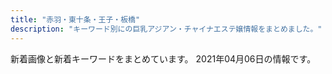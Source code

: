 ```yaml
---
title: "赤羽・東十条・王子・板橋"
description: "キーワード別にの巨乳アジアン・チャイナエステ嬢情報をまとめました。"
---
```


新着画像と新着キーワードをまとめています。
2021年04月06日の情報です。

<DmmAffiliateIns />
<KeywordTable
  shops={
    [
    {
        "station": "JR\u5341\u6761\u99c5\u5357\u53e3",
        "keywords": {
            "86": 24,
            "85": 6,
            "D": 42,
            "88": 12
        },
        "name": "\u5922\u3054",
        "url": "https://yumego.tyo.cm/",
        "img_links": [
            "https://yumego.tyo.cm/images/room1.jpg",
            "https://yumego.tyo.cm/photos/sites/83/2020/12/2020120108205582.jpg",
            "https://yumego.tyo.cm/photos/sites/83/2020/12/2020120610415351.jpg",
            "https://yumego.tyo.cm/images/sp_tit_twitter.png",
            "https://yumego.tyo.cm/images/sp_tit_therapist.png",
            "https://yumego.tyo.cm/images/room2.jpg",
            "https://yumego.tyo.cm/images/room3.jpg",
            "https://yumego.tyo.cm/images/maining.jpg",
            "https://yumego.tyo.cm/photos/sites/83/2020/12/2020120610415359.jpg",
            "https://yumego.tyo.cm/images/sp_top.jpg",
            "https://yumego.tyo.cm/photos/sites/83/2020/12/2020120802122165.jpg",
            "https://yumego.tyo.cm/photos/sites/83/2020/12/2020120108205393.jpg",
            "https://yumego.tyo.cm/images/sp_tit_staff01.png",
            "https://yumego.tyo.cm/images/tit_staff01.png",
            "https://yumego.tyo.cm/images/sp_tit_new.png",
            "https://yumego.tyo.cm/images/img_tel.png",
            "https://yumego.tyo.cm/images/tit_staff02.png",
            "https://yumego.tyo.cm/photos/sites/83/2021/02/2021020212253138.jpg",
            "https://yumego.tyo.cm/photos/sites/83/2020/12/2020120108205259.jpg",
            "https://yumego.tyo.cm/photos/sites/83/2020/12/2020120802122351.jpg",
            "https://yumego.tyo.cm/images/top.jpg",
            "https://yumego.tyo.cm/photos/sites/83/2020/12/2020120610415227.jpg",
            "https://yumego.tyo.cm/images/tit_twitter.png",
            "https://yumego.tyo.cm/photos/sites/83/2021/03/2021033013471620.jpg",
            "https://yumego.tyo.cm/photos/sites/83/2020/12/2020120610415197.jpg",
            "https://yumego.tyo.cm/images/tit_therapist.png",
            "https://yumego.tyo.cm/images/room4.jpg",
            "https://yumego.tyo.cm/images/tit_new.png",
            "https://yumego.tyo.cm/images/sp_tit_staff02.png"
        ]
    },
    {
        "station": "JR\u8d64\u7fbd\u99c5\u5357\u53e3",
        "name": "Darling \uff5e\u30c0\u30fc\u30ea\u30f3\uff5e",
        "img_links": [
            "http://www.darling.esjp.info/img/nav-006.png",
            "http://www.darling.esjp.info/img/nav-002.png",
            "http://www.darling.esjp.info/files/003.jpg",
            "http://www.darling.esjp.info/files/008.jpg",
            "http://www.darling.esjp.info/img/nav-004.png",
            "http://www.darling.esjp.info/img/nav-001.png",
            "http://www.darling.esjp.info/files/001.jpg",
            "http://www.darling.esjp.info/files/002.jpg",
            "http://www.darling.esjp.info/img/stb.jpg",
            "http://www.darling.esjp.info/img/nav-005.png",
            "http://www.darling.esjp.info/files/007.jpg",
            "http://www.darling.esjp.info/img/nav-003.png",
            "http://www.darling.esjp.info/img/top01.png",
            "http://www.darling.esjp.info/img/tel.png",
            "http://www.darling.esjp.info/img/stt.jpg"
        ],
        "keywords": {
            "87": 4,
            "86": 1,
            "D": 5
        },
        "url": "http://www.darling.esjp.info/"
    },
    {
        "name": "Aroma Dream \uff5e\u30a2\u30ed\u30de\u30c9\u30ea\u30fc\u30e0\uff5e",
        "img_links": [
            "https://dream.ests.jp/images/mobile.jpg",
            "https://dream.ests.jp/images/2.jpg",
            "https://dream.ests.jp/images/s_therapist.jpg",
            "https://dream.ests.jp/images/1.jpg",
            "https://dream.ests.jp/images/s_pick.png",
            "https://dream.ests.jp/images/top.png",
            "https://dream.ests.jp/photos/sites/12/2021/03/2021031110482840.jpg",
            "https://dream.ests.jp/photos/sites/12/2021/03/2021031110483021.jpg",
            "https://dream.ests.jp/images/line.png",
            "https://dream.ests.jp/images/staff_bj3.jpg",
            "https://dream.ests.jp/images/news_bj3.jpg",
            "https://dream.ests.jp/images/s_link.jpg",
            "https://dream.ests.jp/photos/sites/12/2021/03/2021031110482744.jpg",
            "https://dream.ests.jp/images/end.png",
            "https://dream.ests.jp/images/s_news.jpg",
            "https://dream.ests.jp/images/new.jpg",
            "https://dream.ests.jp/photos/sites/12/2021/03/2021031110483161.jpg"
        ],
        "url": "https://dream.ests.jp/",
        "station": "JR\u8d64\u7fbd\u99c5\u6771\u53e3",
        "keywords": {
            "E": 2,
            "C": 12,
            "D": 6,
            "87": 2,
            "86": 4,
            "85": 2
        }
    },
    {
        "name": "\u7f8e\u5065",
        "station": "JR\u738b\u5b50\u99c5\u5317\u53e3",
        "url": "http://oji.pink/",
        "keywords": {
            "C": 15
        },
        "img_links": [
            "http://oji.pink/images/zi_staff.png",
            "http://oji.pink/images/aki.jpg",
            "http://oji.pink/images/3.png",
            "http://oji.pink/images/top.jpg",
            "http://oji.pink/images/yuki.jpg",
            "http://oji.pink/images/r3.jpg",
            "http://oji.pink/images/r4.jpg",
            "http://oji.pink/images/r1.jpg",
            "http://oji.pink/images/zi_link.png",
            "http://oji.pink/images/new1.jpg",
            "http://oji.pink/images/g5.jpg",
            "http://oji.pink/images/mobile.jpg",
            "http://oji.pink/images/g2.jpg",
            "http://oji.pink/images/r2.jpg",
            "http://oji.pink/images/g0.jpg",
            "http://oji.pink/images/1.png",
            "http://oji.pink/images/g7.jpg",
            "http://oji.pink/images/g1.jpg"
        ]
    },
    {
        "img_links": [
            "http://lastpara.net/image/cast/cast_287_1_l.jpg",
            "http://lastpara.net/img/news-ttl.jpg",
            "http://lastpara.net/image/cast/cast_265_1_l.jpg",
            "http://lastpara.net/image/cast/cast_263_1_l.jpg",
            "http://lastpara.net/image/cast/cast_262_1_l.jpg",
            "http://lastpara.net/image/cast/cast_287_1_s.jpg",
            "http://lastpara.net/image/cast/cast_263_1_s.jpg",
            "http://lastpara.net/image/cast/cast_259_1_l.jpg",
            "http://lastpara.net/image/cast/cast_286_1_s.jpg",
            "http://lastpara.net/image/cast/cast_259_1_s.jpg",
            "http://lastpara.net/image/cast/cast_261_1_l.jpg",
            "http://lastpara.net/img/recuit.png",
            "http://lastpara.net/image/cast/cast_255_1_l.jpg",
            "http://lastpara.net/image/cast/cast_256_1_s.jpg",
            "http://lastpara.net/image/cast/cast_256_1_l.jpg",
            "http://lastpara.net/img/event/camp_top_02.jpg",
            "http://lastpara.net/image/cast/cast_265_1_s.jpg",
            "http://lastpara.net/image/cast/cast_286_1_l.jpg"
        ],
        "url": "http://lastpara.net/",
        "station": "JR\u8d64\u7fbd\u99c5\u5357\u53e3",
        "name": "Last Paradise \uff5e\u30e9\u30b9\u30c8\u30d1\u30e9\u30c0\u30a4\u30b9\uff5e",
        "keywords": {
            "86": 4,
            "85": 9,
            "84": 4,
            "90": 2
        }
    },
    {
        "station": "JR\u738b\u5b50\u99c5\u5317\u53e3",
        "url": "http://tenpo5.iest.info/",
        "keywords": {},
        "name": "\u3084\u3059\u3089\u304e",
        "img_links": []
    },
    {
        "name": "\u9999\u9999",
        "station": "JR\u6771\u5341\u6761\u99c5\u5317\u53e3",
        "img_links": [
            "http://shanshan-esthe.com/img/sta0.jpg",
            "http://shanshan-esthe.com/img/st16.jpg",
            "http://shanshan-esthe.com/img/no.png",
            "http://shanshan-esthe.com/img/sta14.jpg",
            "http://shanshan-esthe.com/img/st14.jpg"
        ],
        "keywords": {
            "D": 2,
            "86": 2
        },
        "url": "http://shanshan-esthe.com/"
    },
    {
        "name": "\u767e\u5408",
        "url": "http://yuri.msa.jp/",
        "station": "JR\u6771\u5341\u6761\u99c5\u5317\u53e3",
        "keywords": {
            "85": 3,
            "83": 3,
            "84": 3,
            "86": 3
        },
        "img_links": [
            "http://yuri.msa.jp/layer/images/top/top_05.jpg",
            "http://yuri.msa.jp/layer/images/top/top_04.jpg",
            "http://yuri.msa.jp/images/staff_04.jpg",
            "http://yuri.msa.jp/images/staff_02.jpg",
            "http://yuri.msa.jp/images/wenzi-staff.png",
            "http://yuri.msa.jp/images/staff_03.jpg",
            "http://yuri.msa.jp/images/ser4.jpg",
            "http://yuri.msa.jp/images/staff_bj4.png",
            "http://yuri.msa.jp/images/top2.jpg",
            "http://yuri.msa.jp/images/staff_bj1.png",
            "http://yuri.msa.jp/images/ser2.jpg",
            "http://yuri.msa.jp/images/staff_01.jpg",
            "http://yuri.msa.jp/images/ser3.jpg",
            "http://yuri.msa.jp/images/top1.jpg",
            "http://yuri.msa.jp/images/info.png",
            "http://yuri.msa.jp/images/s_service.png",
            "http://yuri.msa.jp/layer/images/top/top_01.jpg",
            "http://yuri.msa.jp/images/ser1.jpg",
            "http://yuri.msa.jp/layer/images/top.jpg",
            "http://yuri.msa.jp/images/staff_06.jpg",
            "http://yuri.msa.jp/layer/images/top/top_08.png",
            "http://yuri.msa.jp/layer/images/top/top_06.jpg",
            "http://yuri.msa.jp/layer/images/top/top_02.jpg",
            "http://yuri.msa.jp/images/s_info.png",
            "http://yuri.msa.jp/images/1.jpg",
            "http://yuri.msa.jp/layer/images/top/top_03.jpg"
        ]
    },
    {
        "name": "\u56de\u697d\u82d1",
        "url": "https://nippori-massage.com/",
        "img_links": [
            "https://nippori-massage.com/line/line-qr.png",
            "https://nippori-massage.com/room/room-l4.jpg",
            "https://nippori-massage.com/images/main1.jpg",
            "https://nippori-massage.com/images/obi.jpg",
            "https://nippori-massage.com/staff/nana-l1.jpg",
            "https://nippori-massage.com/staff/yui-l1.jpg",
            "https://nippori-massage.com/icon/yelp.png",
            "https://nippori-massage.com/footer/footer-staff.png",
            "https://nippori-massage.com/room/room-l3.jpg",
            "https://nippori-massage.com/staff/nana-s1.jpg",
            "https://nippori-massage.com/staff/yui-s1.jpg",
            "https://nippori-massage.com/images/clear.png",
            "https://nippori-massage.com/icon/facebook.png",
            "https://nippori-massage.com/images/qrcode.png",
            "https://nippori-massage.com/footer/footer-tel.png",
            "https://nippori-massage.com/icon/line.png",
            "https://nippori-massage.com/images/header3.png",
            "https://scdn.line-apps.com/n/line_add_friends/btn/ja.png",
            "https://nippori-massage.com/footer/footer-line.png",
            "https://nippori-massage.com/images/esthe3.jpg",
            "https://nippori-massage.com/images/main-sp.jpg",
            "https://nippori-massage.com/images/line_friend.png",
            "https://nippori-massage.com/images/esthe2.jpg",
            "https://nippori-massage.com/images/esthe4.jpg",
            "https://nippori-massage.com//icon/facebook.png",
            "https://nippori-massage.com/images/esthe1.jpg",
            "https://nippori-massage.com/icon/twitter.png",
            "https://nippori-massage.com/room/room-l1.jpg",
            "https://nippori-massage.com/line/10min-coupon.png",
            "https://nippori-massage.com/room/room-l2.jpg"
        ],
        "keywords": {},
        "station": "\u5c3e\u4e45\u99c5"
    },
    {
        "keywords": {},
        "img_links": [
            "https://www.sinraku.work/img/miho2.jpg",
            "https://www.sinraku.work/images/time.jpg",
            "https://www.sinraku.work/staff/koko.jpg",
            "https://www.sinraku.work/staff/miho.jpg",
            "https://www.sinraku.work/img/kai1.jpg",
            "https://www.sinraku.work/img/kai2.jpg",
            "https://www.sinraku.work/images/tg.png",
            "https://www.sinraku.work/images/menu/interior.png",
            "https://www.sinraku.work/images/menu/staff.png",
            "https://www.sinraku.work/img/koko2.jpg",
            "https://www.sinraku.work/images/staff_t.jpg",
            "https://www.sinraku.work/images/rec.jpg",
            "https://www.sinraku.work/images/int2.png",
            "https://www.sinraku.work/images/menu/top.png",
            "https://www.sinraku.work/images/sys.png",
            "https://www.sinraku.work/img/rina2.jpg",
            "https://www.sinraku.work/images/tel.png",
            "https://www.sinraku.work/img/koko1.jpg",
            "https://www.sinraku.work/staff/kai.jpg",
            "https://www.sinraku.work/img/rina1.jpg",
            "https://www.sinraku.work/images/interior_t.jpg",
            "https://www.sinraku.work/staff/rina.jpg",
            "https://www.sinraku.work/images/int1.jpg",
            "https://www.sinraku.work/images/news.jpg",
            "https://www.sinraku.work/img/miho1.jpg"
        ],
        "url": "https://www.sinraku.work/",
        "station": "JR\u8d64\u7fbd\u99c5\u6771\u53e3",
        "name": "\u5fc3\u697d"
    },
    {
        "url": "http://www.cocosia.work/",
        "img_links": [
            "http://www.cocosia.work/img/int2_sp.jpg",
            "http://www.cocosia.work/img/int2.jpg",
            "http://www.cocosia.work/img/concept.jpg",
            "http://www.cocosia.work/staff/yuyu1.jpg",
            "http://www.cocosia.work/staff/mao1.jpg",
            "http://www.cocosia.work/staff/rea.jpg",
            "http://www.cocosia.work/staff/mika1.jpg",
            "http://www.cocosia.work/img/bn_howto_sp.jpg",
            "http://www.cocosia.work/img/int1.jpg",
            "http://www.cocosia.work/img/int3.jpg",
            "http://www.cocosia.work/img/int3_sp.jpg",
            "http://www.cocosia.work/staff/mika.jpg",
            "http://www.cocosia.work/staff/hina.jpg",
            "http://www.cocosia.work/staff/rea1.jpg",
            "http://www.cocosia.work/staff/yuyu.jpg",
            "http://www.cocosia.work/img/bn_contact.jpg",
            "http://www.cocosia.work/img/header_info.png",
            "http://www.cocosia.work/img/int1_sp.jpg",
            "http://www.cocosia.work/staff/hina1.jpg",
            "http://www.cocosia.work/img/bn_contact_sp.jpg",
            "http://www.cocosia.work/staff/mao.jpg",
            "http://www.cocosia.work/img/bn_howto.jpg",
            "http://www.cocosia.work/staff/riya1.jpg",
            "http://www.cocosia.work/img/concept_sp.jpg",
            "http://www.cocosia.work/staff/riya.jpg",
            "http://www.cocosia.work/img/i_tel.png"
        ],
        "keywords": {
            "87": 6,
            "D": 10,
            "86": 8,
            "C": 15,
            "85": 2,
            "E": 6
        },
        "station": "JR\u8d64\u7fbd\u99c5\u897f\u53e3",
        "name": "Cocosia \uff5e\u30b3\u30b3\u30b7\u30a2\uff5e"
    },
    {
        "station": "JR\u8d64\u7fbd\u99c5\u6771\u53e3",
        "keywords": {
            "89": 1,
            "D": 3,
            "86": 2,
            "E": 2,
            "87": 1,
            "C": 1,
            "85": 1,
            "84": 1
        },
        "url": "http://www.e-baby.work/",
        "img_links": [
            "http://www.e-baby.work/staff/kumic.jpg",
            "http://www.e-baby.work/img/all/loader.png",
            "http://www.e-baby.work/staff/maya1.jpg",
            "http://www.e-baby.work/staff/rina1.jpg",
            "http://www.e-baby.work/staff/karen1.jpg",
            "http://www.e-baby.work/img/all/icon2.png",
            "http://www.e-baby.work/staff/kumi1.jpg",
            "http://www.e-baby.work/staff/haru1.jpg",
            "http://www.e-baby.work/staff/yuka1.jpg"
        ],
        "name": "\u30a2\u30a4\u30ea\u30b9"
    },
    {
        "keywords": {
            "84": 2,
            "82": 2,
            "86": 4,
            "87": 2
        },
        "img_links": [
            "http://angel-aroma.net/img/sta6.jpg",
            "http://angel-aroma.net/img/m10.jpg",
            "http://angel-aroma.net/img/m4.jpg",
            "http://angel-aroma.net/img/sta1.jpg",
            "http://angel-aroma.net/img/m20.jpg",
            "http://angel-aroma.net/img/top.jpg",
            "http://angel-aroma.net/img/sta5.jpg",
            "http://angel-aroma.net/img/m3.jpg",
            "http://angel-aroma.net/img/stafft.jpg",
            "http://angel-aroma.net/img/sta2.jpg",
            "http://angel-aroma.net/img/m1.jpg",
            "http://angel-aroma.net/img/m2.jpg",
            "http://angel-aroma.net/img/m5.jpg",
            "http://angel-aroma.net/img/m30.jpg",
            "http://angel-aroma.net/img/qr.jpg",
            "http://angel-aroma.net/img/sta3.jpg",
            "http://angel-aroma.net/img/m6.jpg",
            "http://angel-aroma.net/img/no.png"
        ],
        "url": "http://angel-aroma.net/",
        "name": "\u30c0\u30fc\u30ea\u30f3",
        "station": "JR\u8d64\u7fbd\u99c5\u6771\u53e3"
    },
    {
        "img_links": [
            "http://minming.work/uploads/210405/1-2104051H30X20.jpg",
            "http://minming.work/uploads/210405/1-2104051H4034V.jpg",
            "http://minming.work/uploads/allimg/210222/1-2102221K144L3.png",
            "http://minming.work/uploads/210405/1-2104051H21N45.jpg"
        ],
        "url": "http://minming.work/",
        "keywords": {
            "88": 1,
            "D": 3,
            "86": 2
        },
        "name": "Jessica",
        "station": "\u9ad8\u5cf6\u5e73\u99c5"
    },
    {
        "name": "FLOWER",
        "station": "JR\u8d64\u7fbd\u99c5\u5357\u6539\u672d\u53e3(\u6771)",
        "url": "http://esthe-japan.work/flower/",
        "img_links": [
            "http://esthe-japan.work/flower/upload/202004/1588153474.png"
        ],
        "keywords": {
            "87": 3,
            "88": 3,
            "89": 3,
            "98": 1,
            "\u30bb\u30af\u30b7\u30fc": 6
        }
    },
    {
        "keywords": {
            "C": 17,
            "D": 5,
            "84": 1,
            "87": 1,
            "86": 2,
            "88": 2,
            "E": 3,
            "85": 12
        },
        "url": "http://ka-en.work/",
        "station": "JR\u8d64\u7fbd\u99c5\u6771\u53e3",
        "img_links": [
            "http://ka-en.work/img/fla-2.jpg",
            "http://ka-en.work/img/botton5.jpg",
            "http://ka-en.work/img/fla-3.jpg",
            "http://ka-en.work/img/botton4.jpg",
            "http://ka-en.work/img/s2.jpg",
            "http://ka-en.work/sp/img/tit.jpg",
            "http://ka-en.work/sp/img/p-4.jpg",
            "http://ka-en.work/sp/img/t-a.jpg",
            "http://ka-en.work/img/st2.jpg",
            "http://ka-en.work/img/acc5.jpg",
            "http://ka-en.work/sp/img/p-10.jpg",
            "http://ka-en.work/sp/img/st8.jpg",
            "http://ka-en.work/img/s3.jpg",
            "http://ka-en.work/sp/img/t-s.jpg",
            "http://ka-en.work/sp/img/st6.jpg",
            "http://ka-en.work/sp/img/p-9.jpg",
            "http://ka-en.work/img/st10.jpg",
            "http://ka-en.work/img/foot.jpg",
            "http://ka-en.work/img/acc1.jpg",
            "http://ka-en.work/sp/img/add.jpg",
            "http://ka-en.work/img/st9.jpg",
            "http://ka-en.work/img/st6.jpg",
            "http://ka-en.work/img/s9.jpg",
            "http://ka-en.work/sp/img/kanban.jpg",
            "http://ka-en.work/sp/img/st3.jpg",
            "http://ka-en.work/sp/img/st2.jpg",
            "http://ka-en.work/img/s7.jpg",
            "http://ka-en.work/sp/img/pc.jpg",
            "http://ka-en.work/sp/img/tel.jpg",
            "http://ka-en.work/img/st4.jpg",
            "http://ka-en.work/img/acc2.jpg",
            "http://ka-en.work/img/st8.jpg",
            "http://ka-en.work/img/kanban.jpg",
            "http://ka-en.work/sp/img/st9.jpg",
            "http://ka-en.work/sp/img/st4.jpg",
            "http://ka-en.work/img/acc3.jpg",
            "http://ka-en.work/img/st7.jpg",
            "http://ka-en.work/sp/img/t-r.jpg",
            "http://ka-en.work/img/botton6.jpg",
            "http://ka-en.work/sp/img/time.jpg",
            "http://ka-en.work/img/fla-1.jpg",
            "http://ka-en.work/sp/img/cam.jpg",
            "http://ka-en.work/sp/img/st1.jpg",
            "http://ka-en.work/img/botton2.jpg",
            "http://ka-en.work/img/s10.jpg",
            "http://ka-en.work/sp/img/acc3.jpg",
            "http://ka-en.work/img/s4.jpg",
            "http://ka-en.work/sp/img/sys.jpg",
            "http://ka-en.work/sp/img/acc2.jpg",
            "http://ka-en.work/sp/img/acc4.jpg",
            "http://ka-en.work/sp/img/acc1.jpg",
            "http://ka-en.work/sp/img/botton.jpg",
            "http://ka-en.work/sp/img/info.jpg",
            "http://ka-en.work/sp/img/st10.jpg",
            "http://ka-en.work/sp/img/acc5.jpg",
            "http://ka-en.work/sp/img/st7.jpg",
            "http://ka-en.work/img/mo.png",
            "http://ka-en.work/sp/img/t-t.jpg",
            "http://ka-en.work/img/botton3.jpg",
            "http://ka-en.work/img/head.jpg",
            "http://ka-en.work/sp/img/pic.jpg",
            "http://ka-en.work/img/acc4.jpg",
            "http://ka-en.work/img/botton.jpg",
            "http://ka-en.work/sp/img/t-o.jpg",
            "http://ka-en.work/img/st1.jpg",
            "http://ka-en.work/img/st3.jpg",
            "http://ka-en.work/img/s6.jpg"
        ],
        "name": "\u83ef\u8276"
    },
    {
        "name": "\u767e\u5408",
        "keywords": {},
        "url": "http://www.l-yuri.work/",
        "img_links": [
            "http://www.l-yuri.work/images/mobile.jpg",
            "http://www.l-yuri.work/images/staff_t.jpg",
            "http://www.l-yuri.work/images/interior_t.jpg",
            "http://www.l-yuri.work/staff/rina.jpg",
            "http://www.l-yuri.work/images/2.png",
            "http://www.l-yuri.work/staff/yuki.jpg",
            "http://www.l-yuri.work/images/news.png",
            "http://www.l-yuri.work/images/int1.png",
            "http://www.l-yuri.work/images/4.png",
            "http://www.l-yuri.work/images/head.jpg",
            "http://www.l-yuri.work/images/1.png",
            "http://www.l-yuri.work/img/emi1.jpg",
            "http://www.l-yuri.work/images/tg.jpg",
            "http://www.l-yuri.work/staff/aki.jpg",
            "http://www.l-yuri.work/images/h_line.jpg",
            "http://www.l-yuri.work/img/rina1.jpg",
            "http://www.l-yuri.work/images/tel.jpg",
            "http://www.l-yuri.work/img/aki1.jpg",
            "http://www.l-yuri.work/images/int2.png",
            "http://www.l-yuri.work/images/s1.png",
            "http://www.l-yuri.work/images/3.png",
            "http://www.l-yuri.work/images/sys.png",
            "http://www.l-yuri.work/staff/emi.jpg",
            "http://www.l-yuri.work/img/yuki1.jpg"
        ],
        "station": "\u84ee\u6839\u99c5\u6771\u53e3"
    },
    {
        "keywords": {},
        "img_links": [
            "http://flower.este88.com/i/images/access2.jpg",
            "http://flower.este88.com/i/images/access1.jpg",
            "http://flower.este88.com/gals/riri1.jpg",
            "http://flower.este88.com/i/images/access6.jpg",
            "http://flower.este88.com/i/images/access5.jpg",
            "http://flower.este88.com/gals/yuuna1.jpg",
            "http://flower.este88.com/images/m02.jpg",
            "http://flower.este88.com/i/images/access7.jpg",
            "http://flower.este88.com/images/kp01.jpg",
            "http://flower.este88.com/images/m03.jpg",
            "http://flower.este88.com/i/images/access3.jpg",
            "http://flower.este88.com/gals/haruka1.jpg",
            "http://flower.este88.com/images/img1.jpg",
            "http://flower.este88.com/gals/moe1.jpg",
            "http://flower.este88.com/i/images/access4.jpg",
            "http://flower.este88.com/images/m05.jpg",
            "http://flower.este88.com/images/dot.png",
            "http://flower.este88.com/images/m04.jpg",
            "http://flower.este88.com/gals/emi1.jpg",
            "http://flower.este88.com/gals/erika1.jpg",
            "http://flower.este88.com/images/m01.jpg"
        ],
        "url": "http://flower.este88.com/",
        "name": "Flower",
        "station": "JR\u8d64\u7fbd\u99c5\u5357\u53e3"
    },
    {
        "keywords": {},
        "url": "http://kissyourelax.xyz/",
        "img_links": [
            "http://kissyourelax.xyz/uploads/190920/1-1Z9200Z645220.jpg",
            "http://kissyourelax.xyz/uploads/190712/1-1ZG2111F3448.jpg",
            "http://kissyourelax.xyz/uploads/190802/1-1ZP20P930U4.jpg",
            "http://kissyourelax.xyz/uploads/190514/1-1Z5140R02A31.jpg",
            "http://kissyourelax.xyz/uploads/191213/1-1912131550052E.jpg",
            "http://kissyourelax.xyz/uploads/190422/1-1Z422144244F3.jpg",
            "http://kissyourelax.xyz/uploads/190422/1-1Z42214343N22.jpg",
            "http://kissyourelax.xyz/img/botton.jpg",
            "http://kissyourelax.xyz/uploads/190625/1-1Z625204313L6.jpg",
            "http://kissyourelax.xyz/uploads/190426/1-1Z4261G229208.jpg",
            "http://kissyourelax.xyz/uploads/190514/1-1Z5140R044351.jpg",
            "http://kissyourelax.xyz/uploads/191213/1-19121315493M58.jpg",
            "http://kissyourelax.xyz/uploads/190426/1-1Z4261G221600.jpg",
            "http://kissyourelax.xyz/uploads/191129/1-191129154603T5.jpg",
            "http://kissyourelax.xyz/uploads/190625/1-1Z625203Q3N2.jpg",
            "http://kissyourelax.xyz/uploads/200929/1-200929125F62K.jpg",
            "http://kissyourelax.xyz/uploads/190712/1-1ZG2111A3147.jpg",
            "http://kissyourelax.xyz/uploads/190422/1-1Z422143352a6.jpg",
            "http://kissyourelax.xyz/uploads/200929/1-200929125H1111.jpg",
            "http://kissyourelax.xyz/uploads/200812/1-200Q2125423452.jpg",
            "http://kissyourelax.xyz/img/s0.png",
            "http://kissyourelax.xyz/uploads/200812/1-200Q212540D24.jpg",
            "http://kissyourelax.xyz/uploads/190426/1-1Z4261G1591I.jpg",
            "http://kissyourelax.xyz/uploads/190802/1-1ZP20P91YN.jpg"
        ],
        "name": "Kiss you",
        "station": "JR\u8d64\u7fbd\u99c5"
    },
    {
        "name": "Love Sea",
        "url": "https://higashijujo-mensesthe.com/",
        "keywords": {},
        "station": "JR\u6771\u5341\u6761\u99c5\u5317\u53e3",
        "img_links": [
            "https://higashijujo-mensesthe.com/images/qrcode.png",
            "https://higashijujo-mensesthe.com/menu/gallery.png",
            "https://higashijujo-mensesthe.com/2019/08/23/satomi-s1.jpg",
            "https://higashijujo-mensesthe.com/icon/facebook.png",
            "https://higashijujo-mensesthe.com/staff/kimi-s1.jpg",
            "https://higashijujo-mensesthe.com/2019/08/22/runa-s1.jpg",
            "https://higashijujo-mensesthe.com/images/flower.png",
            "https://higashijujo-mensesthe.com/room/room-l1.jpg",
            "https://higashijujo-mensesthe.com/2020/02/29/lime-s1.jpg",
            "https://higashijujo-mensesthe.com/button/blog.png",
            "https://higashijujo-mensesthe.com/button/staff.png",
            "https://higashijujo-mensesthe.com/icon/yelp.png",
            "https://higashijujo-mensesthe.com/button/home.png",
            "https://higashijujo-mensesthe.com/2019/10/21/rika-s1.jpg",
            "https://higashijujo-mensesthe.com/staff/kimi-l2.jpg",
            "https://higashijujo-mensesthe.com/menu/home.png",
            "https://higashijujo-mensesthe.com/images/main-sp.jpg",
            "https://higashijujo-mensesthe.com/images/camp.jpg",
            "https://higashijujo-mensesthe.com/images/footer-l.png",
            "https://higashijujo-mensesthe.com/room/esthe1.jpg",
            "https://higashijujo-mensesthe.com/staff/satomi-l1.jpg",
            "https://higashijujo-mensesthe.com/staff/satomi-s1.jpg",
            "https://higashijujo-mensesthe.com/menu/friend.png",
            "https://higashijujo-mensesthe.com/staff/runa-l1.jpg",
            "https://higashijujo-mensesthe.com/images/main1.jpg",
            "https://higashijujo-mensesthe.com/room/esthe3.jpg",
            "https://higashijujo-mensesthe.com/staff/rika-s1.jpg",
            "https://higashijujo-mensesthe.com/2019/08/10/kimi-s1.jpg",
            "https://higashijujo-mensesthe.com/images/header3.png",
            "https://higashijujo-mensesthe.com/staff/lime-l1.jpg",
            "https://higashijujo-mensesthe.com/icon/twitter.png",
            "https://higashijujo-mensesthe.com/room/room-l4.jpg",
            "https://higashijujo-mensesthe.com/images/clear.png",
            "https://higashijujo-mensesthe.com/room/room-l2.jpg",
            "https://higashijujo-mensesthe.com/menu/info.png",
            "https://higashijujo-mensesthe.com/staff/rika-l1.jpg",
            "https://higashijujo-mensesthe.com/room/esthe2.jpg",
            "https://higashijujo-mensesthe.com/staff/runa-s1.jpg",
            "https://higashijujo-mensesthe.com/staff/kimi-l1.jpg",
            "https://higashijujo-mensesthe.com/menu/blog.png",
            "https://higashijujo-mensesthe.com/room/room-l3.jpg",
            "https://higashijujo-mensesthe.com/icon/line.png",
            "https://higashijujo-mensesthe.com/staff/lime-s1.jpg",
            "https://higashijujo-mensesthe.com/staff/kimi-s2.jpg",
            "https://higashijujo-mensesthe.com/images/footer-r.png"
        ]
    },
    {
        "img_links": [
            "http://mens-esthe-hitomebore.com/images/totop.png",
            "http://mens-esthe-hitomebore.com/images/photo03.jpg",
            "http://mens-esthe-hitomebore.com/images/sample2.png",
            "http://mens-esthe-hitomebore.com/images/sample1-1.png",
            "http://mens-esthe-hitomebore.com/images/hina.png",
            "http://mens-esthe-hitomebore.com/images/yuki.png"
        ],
        "name": "\u521d\u604b",
        "keywords": {},
        "station": "JR\u8d64\u7fbd\u99c5\u5357\u53e3",
        "url": "http://mens-esthe-hitomebore.com/"
    },
    {
        "img_links": [
            "http://www.goodtime.iesjp.com/files/003.jpg",
            "http://www.goodtime.iesjp.com/images/m-yejiao.jpg",
            "http://www.goodtime.iesjp.com/photo_news/upimg/20911603de0e3ad912_0.jpg",
            "http://www.goodtime.iesjp.com/images/m-top-right04.jpg",
            "http://www.goodtime.iesjp.com/images/m-right.jpg",
            "http://www.goodtime.iesjp.com/images/m-head.jpg",
            "http://www.goodtime.iesjp.com/files/006.jpg",
            "http://www.goodtime.iesjp.com/files/002.jpg",
            "http://www.goodtime.iesjp.com/images/call.png",
            "http://www.goodtime.iesjp.com/images/m-top-right02.jpg",
            "http://www.goodtime.iesjp.com/photo_news/upimg/39901600bd6533312b_0.jpg",
            "http://www.goodtime.iesjp.com/photo_news/upimg/43415603819cc9fd0d_1.jpg",
            "http://www.goodtime.iesjp.com/photo_news/upimg/529386029caabbb08f_0.jpg",
            "http://www.goodtime.iesjp.com/images/m-top02.jpg",
            "http://www.goodtime.iesjp.com/photo_news/upimg/2288060497ed9031e6_0.jpg",
            "http://www.goodtime.iesjp.com/files/004.jpg",
            "http://www.goodtime.iesjp.com/images/m-top03.jpg",
            "http://www.goodtime.iesjp.com/photo_news/upimg/1591860540114b630a_0.jpg",
            "http://www.goodtime.iesjp.com/photo_news/upimg/9551260612c3a834b0_0.jpg",
            "http://www.goodtime.iesjp.com/images/top-left01.jpg",
            "http://www.goodtime.iesjp.com/images/m-left.jpg",
            "http://www.goodtime.iesjp.com/images/m-top-right01.jpg",
            "http://www.goodtime.iesjp.com/images/m-top-right03.jpg",
            "http://www.goodtime.iesjp.com/files/001.jpg"
        ],
        "keywords": {
            "89": 2,
            "D": 8,
            "F": 2,
            "87": 8,
            "\u30bb\u30af\u30b7\u30fc": 3
        },
        "name": "GOOD TIME",
        "station": "\u8d64\u7fbd\u5ca9\u6df5\u99c52\u756a\u51fa\u53e3",
        "url": "http://www.goodtime.iesjp.com/"
    },
    {
        "url": "http://www.crossu.xyz/",
        "keywords": {
            "\u30bb\u30af\u30b7\u30fc": 5
        },
        "station": "JR\u738b\u5b50\u99c5\u5317\u53e3",
        "name": "\u685c\u306e\u604b",
        "img_links": [
            "http://www.crossu.xyz/templets/default/picture/staff_t.jpg",
            "http://www.crossu.xyz/uploads/allimg/180620/1-1P6201013133b.jpg",
            "http://www.crossu.xyz/templets/default/picture/news.jpg",
            "http://www.crossu.xyz/uploads/180620/1-1P62010154K00.png",
            "http://www.crossu.xyz/templets/default/picture/head.jpg",
            "http://www.crossu.xyz/uploads/181211/1-1Q2111433162D.jpg",
            "http://www.crossu.xyz/uploads/190924/1-1Z9241056212J.jpg",
            "http://www.crossu.xyz/uploads/180621/1-1P621101232H4.jpg",
            "http://www.crossu.xyz/uploads/180620/1-1P62010193X63.jpg",
            "http://www.crossu.xyz/uploads/200528/1-20052Q52142229.jpg",
            "http://www.crossu.xyz/uploads/191119/1-19111915043V27.jpg",
            "http://www.crossu.xyz/templets/default/picture/rec1.png",
            "http://www.crossu.xyz/uploads/191129/1-19112914393CK.jpg",
            "http://www.crossu.xyz/templets/default/picture/interior_t.jpg"
        ]
    },
    {
        "img_links": [
            "http://www.roserelaxation.info/upload/images/20171206_133002.jpg",
            "http://www.roserelaxation.info/upload/201807/thumb_dis/1531195952.jpg",
            "http://www.roserelaxation.info/upload/201807/1531197286.jpg",
            "http://www.roserelaxation.info/upload/202007/1594636684.jpg",
            "http://www.roserelaxation.info/upload/images/20171214_032900.jpg",
            "http://www.roserelaxation.info/upload/images/20171206_132851.jpg",
            "http://www.roserelaxation.info/upload/202007/1594636246.jpg",
            "http://www.roserelaxation.info/upload/201801/thumb_dis/1517150493.jpg",
            "http://www.roserelaxation.info/upload/201807/thumb_dis/1531195547.jpg",
            "http://www.roserelaxation.info/upload/201808/thumb_dis/1535596152.jpg",
            "http://www.roserelaxation.info/upload/201807/1531195952.jpg",
            "http://www.roserelaxation.info/upload/202007/1594636355.jpg",
            "http://www.roserelaxation.info/upload/202007/thumb_dis/1594636355.jpg",
            "http://www.roserelaxation.info/upload/images/20171206_132823.jpg",
            "http://www.roserelaxation.info/upload/images/20170613_104732.jpg",
            "http://www.roserelaxation.info/upload/202007/thumb_dis/1594636684.jpg",
            "http://www.roserelaxation.info/upload/201807/thumb/1531195952.jpg",
            "http://www.roserelaxation.info/upload/201712/thumb_dis/1512155748.jpg",
            "http://www.roserelaxation.info/upload/images/20170706_091357.jpg",
            "http://www.roserelaxation.info/upload/202007/thumb/1594636355.jpg",
            "http://www.roserelaxation.info/upload/images/20170525_102731.jpg",
            "http://www.roserelaxation.info/upload/201708/1502280972.jpg",
            "http://www.roserelaxation.info/upload/201712/thumb/1512155748.jpg",
            "http://www.roserelaxation.info/upload/202007/thumb/1594636684.jpg",
            "http://www.roserelaxation.info/upload/202007/thumb_dis/1594636322.jpg",
            "http://www.roserelaxation.info/upload/201801/1517150493.jpg",
            "http://www.roserelaxation.info/upload/201708/thumb_dis/1502280972.jpg",
            "http://www.roserelaxation.info/upload/202008/1598846272.jpg",
            "http://www.roserelaxation.info/upload/201807/thumb_dis/1531197286.jpg",
            "http://www.roserelaxation.info/upload/202007/thumb/1594636246.jpg",
            "http://www.roserelaxation.info/upload/201807/1531195547.jpg",
            "http://www.roserelaxation.info/upload/201712/1512155748.jpg",
            "http://www.roserelaxation.info/upload/201801/thumb/1517150493.jpg",
            "http://www.roserelaxation.info/upload/201807/thumb/1531195547.jpg",
            "http://www.roserelaxation.info/upload/202007/thumb_dis/1594636246.jpg",
            "http://www.roserelaxation.info/upload/images/20171206_132919.jpg",
            "http://www.roserelaxation.info/upload/201707/1499300573.jpg"
        ],
        "name": "Only one \uff5e\u30aa\u30f3\u30ea\u30fc\u30ef\u30f3\uff5e",
        "keywords": {},
        "url": "http://www.roserelaxation.info/",
        "station": "JR\u8d64\u7fbd\u99c5\u5357\u53e3"
    },
    {
        "name": "\u30d7\u30ea\u30f3\u30b9",
        "url": "http://prince.tyo.cm/",
        "station": "JR\u738b\u5b50\u99c5\u5317\u53e3",
        "keywords": {
            "89": 7,
            "C": 7,
            "86": 7,
            "D": 35,
            "85": 28
        },
        "img_links": [
            "http://prince.tyo.cm/photos/sites/76/2021/03/202103300949326.jpg",
            "http://prince.tyo.cm/images/s_pick.jpg",
            "http://prince.tyo.cm/images/s_news.jpg",
            "http://prince.tyo.cm/images/room2.jpg",
            "http://prince.tyo.cm/photos/sites/76/2021/03/2021033009493387.jpg",
            "http://prince.tyo.cm/images/ac4.jpg",
            "http://prince.tyo.cm/photos/sites/76/2021/03/2021033009493237.jpg",
            "http://prince.tyo.cm/images/s_staff.jpg",
            "http://prince.tyo.cm/images/s_info.jpg",
            "http://prince.tyo.cm/photos/sites/76/2021/03/2021033009493184.jpg",
            "http://prince.tyo.cm/images/top.jpg",
            "http://prince.tyo.cm/images/room4.jpg",
            "http://prince.tyo.cm/images/info.jpg",
            "http://prince.tyo.cm/images/ac2.jpg",
            "http://prince.tyo.cm/images/room3.jpg",
            "http://prince.tyo.cm/photos/sites/76/2021/03/2021033009493063.jpg",
            "http://prince.tyo.cm/images/mobile.jpg",
            "http://prince.tyo.cm/images/room1.jpg",
            "http://prince.tyo.cm/photos/sites/76/2021/03/2021033009493042.jpg",
            "http://prince.tyo.cm/images/ac1.jpg",
            "http://prince.tyo.cm/images/ac3.jpg",
            "http://prince.tyo.cm/images/s_cautions.jpg"
        ]
    }
]
}
/>
<DmmAffiliateScript />
